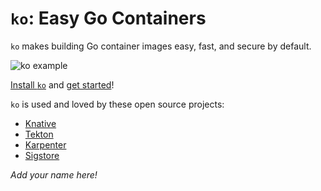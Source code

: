 
# `ko`: Easy Go Containers

`ko` makes building Go container images easy, fast, and secure by default.

<Bleed>![ko example](../public/demo.png)</Bleed>

[Install `ko`](./install) and [get started](./get-started)!

`ko` is used and loved by these open source projects:

- [Knative](https://knative.dev)
- [Tekton](https://tekton.dev)
- [Karpenter](https://karpenter.sh)
- [Sigstore](https://sigstore.dev)

_Add your name here!_